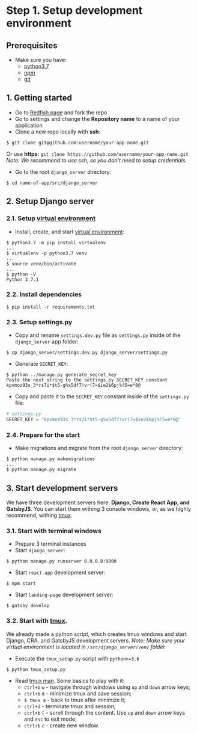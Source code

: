 # Step 1. Setup development environment
## Prerequisites
* Make sure you have:
   * [python3.7](https://www.python.org/downloads/)
   * [npm](https://www.npmjs.com/get-npm)
   * [git](https://git-scm.com/book/en/v2/Getting-Started-Installing-Git)
## 1. Getting started
* Go to [Redfish page](https://github.com/guandjoy/redfish) and fork the repo
* Go to settings and change the __Repository name__ to a name of your application
* Clone a new repo locally with __ssh__: 
```console
$ git clone git@github.com:username/your-app-name.git
```
Or use __https__: `git clone https://github.com/username/your-app-name.git`\
_Note: We recommend to use ssh, so you don't need to setup credentials._
* Go to the root `django_server` directory:
```console
$ cd name-of-app/src/django_server
```
## 2. Setup Django server
### 2.1. Setup [virtual environment](https://virtualenv.pypa.io/en/latest/)
* Install, create, and start [virtual environment](https://virtualenv.pypa.io/en/latest/):
```console
$ python3.7 -m pip install virtualenv
...
$ virtualenv -p python3.7 venv
...
$ source venv/bin/activate
...
$ python -V
Python 3.7.1
```
### 2.2. Install dependencies
```console
$ pip install -r requirements.txt
```
### 2.3. Setup settings.py
* Copy and rename `settings.dev.py` file as `settings.py` inside of the `django_server` app folder:
```console
$ cp django_server/settings.dev.py django_server/settings.py
```
* Generate `SECRET_KEY`:
```console
$ python ../manage.py generate_secret_key
Paste the next string to the settings.py SECRET_KEY constant
kpvmoz93s_3*rs7i*$t5-g%x5df7!vr(7=$ie2$6pj%!5=e*8@
```
* Copy and paste it to the `SECRET_KEY` constant inside of the `settings.py` file:
```python
# settings.py
SECRET_KEY = 'kpvmoz93s_3*rs7i*$t5-g%x5df7!vr(7=$ie2$6pj%!5=e*8@'
```
### 2.4. Prepare for the start
* Make migrations and migrate from the root `django_server` directory:
```console
$ python manage.py makemigrations
...
$ python manage.py migrate
```
## 3. Start development servers
We have three development servers here: __Django, Create React App, and GatsbyJS__. You can start them withing 3 console windows, or, as we highly recommend, withing [tmux](https://github.com/tmux/tmux/blob/master/.github/README.md).

### 3.1. Start with terminal windows
* Prepare 3 terminal instances
* Start `django_server`:
```console
$ python manage.py runserver 0.0.0.0:9000
```
* Start `react-app` development server:
```console
$ npm start
```
* Start `landing-page` development server:
```console
$ gatsby develop
```
### 3.2. Start with [tmux](https://github.com/tmux/tmux/blob/master/.github/README.md).
We already made a python script, which creates tmux windows and start Django, CRA, and GatsbyJS development servers. 
_Note: Make sure your virtual environment is located in `/src/django_server/venv` folder_
* Execute the `tmux_setup.py` script with `python>=3.6`
```console
$ python tmux_setup.py
```
* Read [tmux man](http://man.openbsd.org/OpenBSD-current/man1/tmux.1). Some basics to play with it:
   * `ctrl+b` `w` - navigate through windows using `up` and `down` arrow keys;
   * `ctrl+b` `d` - minimize tmux and save session;
   * `$ tmux a` - back to tmux after minimize it;
   * `ctrl+d` - terminate tmux and session;
   * `ctrl+b` `[` - scroll through the content. Use `up` and `down` arrow keys and `esc` to exit mode;
   * `ctrl+b` `c` - create new window.

